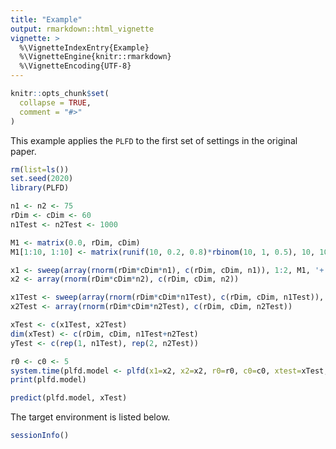 ```yaml
---
title: "Example"
output: rmarkdown::html_vignette
vignette: >
  %\VignetteIndexEntry{Example}
  %\VignetteEngine{knitr::rmarkdown}
  %\VignetteEncoding{UTF-8}
---
```


```r
knitr::opts_chunk$set(
  collapse = TRUE,
  comment = "#>"
)
```

This example applies the `PLFD` to the first set of settings in the original paper. 

```r
rm(list=ls())
set.seed(2020)
library(PLFD)

n1 <- n2 <- 75
rDim <- cDim <- 60
n1Test <- n2Test <- 1000

M1 <- matrix(0.0, rDim, cDim)
M1[1:10, 1:10] <- matrix(runif(10, 0.2, 0.8)*rbinom(10, 1, 0.5), 10, 10)

x1 <- sweep(array(rnorm(rDim*cDim*n1), c(rDim, cDim, n1)), 1:2, M1, '+')
x2 <- array(rnorm(rDim*cDim*n2), c(rDim, cDim, n2))

x1Test <- sweep(array(rnorm(rDim*cDim*n1Test), c(rDim, cDim, n1Test)), 1:2, M1, '+')
x2Test <- array(rnorm(rDim*cDim*n2Test), c(rDim, cDim, n2Test))

xTest <- c(x1Test, x2Test)
dim(xTest) <- c(rDim, cDim, n1Test+n2Test)
yTest <- c(rep(1, n1Test), rep(2, n2Test))

r0 <- c0 <- 5
system.time(plfd.model <- plfd(x1=x2, x2=x2, r0=r0, c0=c0, xtest=xTest, ytest=yTest))
print(plfd.model)

predict(plfd.model, xTest)
```

The target environment is listed below.

```r
sessionInfo()
```